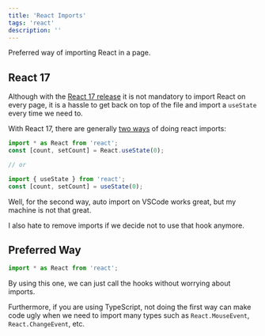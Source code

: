 ```yaml
---
title: 'React Imports'
tags: 'react'
description: ''
---
```


Preferred way of importing React in a page.

## React 17

Although with the [React 17 release](https://reactjs.org/blog/2020/09/22/introducing-the-new-jsx-transform.html) it is not mandatory to import React on every page, it is a hassle to get back on top of the file and import a `useState` every time we need to.

With React 17, there are generally [two ways](https://twitter.com/dan_abramov/status/1308739731551858689) of doing react imports:

```jsx {1,6} /useState/
import * as React from 'react';
const [count, setCount] = React.useState(0);

// or

import { useState } from 'react';
const [count, setCount] = useState(0);
```

Well, for the second way, auto import on VSCode works great, but my machine is not that great.

I also hate to remove imports if we decide not to use that hook anymore.

## Preferred Way

```jsx
import * as React from 'react';
```

By using this one, we can just call the hooks without worrying about imports.

Furthermore, if you are using TypeScript, not doing the first way can make code ugly when we need to import many types such as `React.MouseEvent`, `React.ChangeEvent`, etc.
